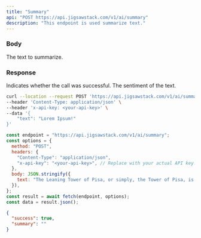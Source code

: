 ```yaml
---
title: "Summary"
api: "POST https://api.jigsawstack.com/v1/ai/summary"
description: "This endpoint is used summarize text."
---
```


### Body

<ParamField body="text" type="string" required>
  The text to summarize.
</ParamField>

<Snippet file="header.mdx" />

### Response

<ResponseField name="success" type="boolean">
  Indicates whether the call was successful.
</ResponseField>

<ResponseField name="sentiment" type="string">
  The sentiment of the text.
</ResponseField>

<RequestExample>

```bash cURL
curl --location --request POST 'https://api.jigsawstack.com/v1/ai/summary' \
--header 'Content-Type: application/json' \
--header 'x-api-key: <your-api-key>' \
--data '{
    "text": "Lorem Ipsum!"
}'
```

```javascript Node.js
const endpoint = "https://api.jigsawstack.com/v1/ai/summary";
const options = {
  method: "POST",
  headers: {
    "Content-Type": "application/json",
    "x-api-key": "<your-api-key>", // Replace with your actual API key.
  },
  body: JSON.stringify({
    text: "The Leaning Tower of Pisa, or simply, the Tower of Pisa, is the campanile, or freestanding bell tower, of Pisa Cathedral.",
  }),
};
const result = await fetch(endpoint, options);
const data = result.json();
```

</RequestExample>

<ResponseExample>

```json Response
{
  "success": true,
  "summary": ""
}
```

</ResponseExample>
